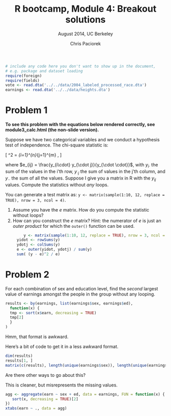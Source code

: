 % R bootcamp, Module 4: Breakout solutions
% August 2014, UC Berkeley
% Chris Paciorek

```r
# include any code here you don't want to show up in the document,
# e.g. package and dataset loading
require(foreign)
require(fields)
vote <- read.dta('../../data/2004_labeled_processed_race.dta')
earnings <- read.dta('../../data/heights.dta')
```

# Problem 1

**To see this problem with the equations below rendered correctly, see module3_calc.html (the non-slide version).**

Suppose we have two categorical variables and we conduct a hypothesis test of independence. The chi-square statistic is: 

\[
\chi^2 = \sum_{i=1}^{n}\sum_{j=1}^{m} \frac{(y_{ij} - e_{ij})^2}{e_{ij}}, 
\] 

where $e_{ij} = \frac{y_{i\cdot} y_{\cdot j}}{y_{\cdot \cdot}}$, with $y_{i\cdot}$ the sum of the values in the i'th row, $y_{\cdot j}$ the sum of values in the j'th column, and $y_{\cdot\cdot}$ the sum of all the values. Suppose I give you a matrix in R with the $y_{ij}$ values. Compute the statistics without *any* loops.

You can generate a test matrix as: `y <- matrix(sample(1:10, 12, replace = TRUE), nrow = 3, ncol = 4)`.

1. Assume you have the *e* matrix. How do you compute the statistic without loops?
2. How can you construct the *e* matrix? Hint: the numerator of *e* is just an *outer product* for which the `outer()` function can be used.


```r
        y <- matrix(sample(1:10, 12, replace = TRUE), nrow = 3, ncol = 4)     
     yidot <- rowSums(y)
     ydotj <- colSums(y)
     e <- outer(yidot, ydotj) / sum(y)
     sum( (y - e)^2 / e)
```


# Problem 2

For each combination of sex and education level, find the *second* largest value of earnings amongst the people in the group without any looping.


```r
results <- by(earnings, list(earnings$sex, earnings$ed), 
  function(x) {
  tmp <- sort(x$earn, decreasing = TRUE)
  tmp[2]
  }
)
```

Hmm, that format is awkward. 

Here's a bit of code to get it in a less awkward format.

```r
dim(results)
results[1, ]
matrix(c(results), length(unique(earnings$sex)), length(unique(earnings$ed)))
```

Are there other ways to go about this? 

This is cleaner, but misrepresents the missing values. 

```r
agg <- aggregate(earn ~ sex + ed, data = earnings, FUN = function(x) {
   sort(x, decreasing = TRUE)[2]
})
xtabs(earn ~ ., data = agg)

```


